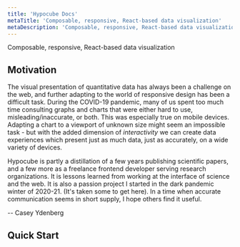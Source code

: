 ```yaml
---
title: 'Hypocube Docs'
metaTitle: 'Composable, responsive, React-based data visualization'
metaDescription: 'Composable, responsive, React-based data visualization'
---
```



Composable, responsive, React-based data visualization

<HomepageTimeseries isCanvas={false} />

## Motivation

The visual presentation of quantitative data has always been a challenge on the web, and further adapting to the world of responsive design has been a difficult task. During the COVID-19 pandemic, many of us spent too much time consulting graphs and charts that were either hard to use, misleading/inaccurate, or both. This was especially true on mobile devices. Adapting a chart to a viewport of unknown size might seem an impossible task - but with the added dimension of _interactivity_ we can create data experiences which present just as much data, just as accurately, on a wide variety of devices.

Hypocube is partly a distillation of a few years publishing scientific papers, and a few more as a freelance frontend developer serving research organizations. It is lessons learned from working at the interface of science and the web. It is also a passion project I started in the dark pandemic winter of 2020-21. (It's taken some to get here). In a time when accurate communication seems in short supply, I hope others find it useful.

-- Casey Ydenberg

## Quick Start
